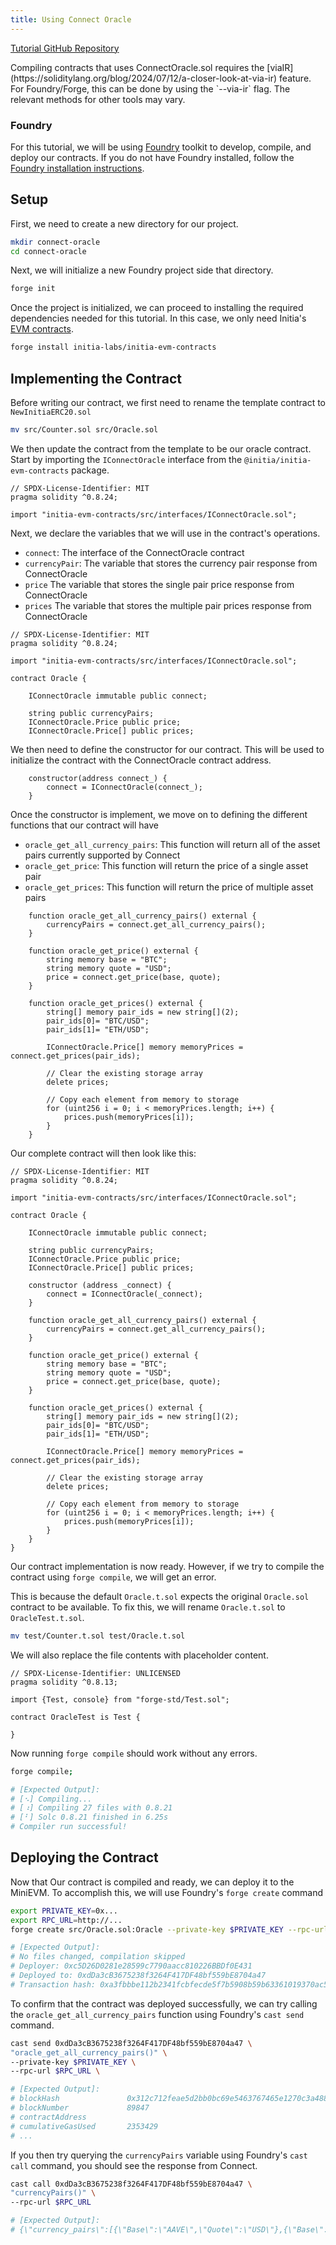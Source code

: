 ```yaml
---
title: Using Connect Oracle
---
```


[Tutorial GitHub Repository](https://github.com/initia-labs/examples/tree/main/evm/connect-oracle)

<Warning>
Compiling contracts that uses ConnectOracle.sol requires the [viaIR](https://soliditylang.org/blog/2024/07/12/a-closer-look-at-via-ir) feature. For Foundry/Forge, this can be done by using the `--via-ir` flag. The relevant methods for other tools may vary.
</Warning>

### Foundry

For this tutorial, we will be using [Foundry](https://github.com/foundry-rs/foundry) toolkit to develop, compile, and deploy our contracts. If you do not have Foundry installed, follow the [Foundry installation instructions](https://getfoundry.sh/).

## Setup

First, we need to create a new directory for our project.

```sh
mkdir connect-oracle
cd connect-oracle
```

Next, we will initialize a new Foundry project side that directory.

```sh
forge init
```

Once the project is initialized, we can proceed to installing the required dependencies needed for this tutorial. In this case, we only need Initia's [EVM contracts](https://github.com/initia-labs/initia-evm-contracts).

```sh
forge install initia-labs/initia-evm-contracts
```

## Implementing the Contract

Before writing our contract, we first need to rename the template contract to `NewInitiaERC20.sol`

```sh
mv src/Counter.sol src/Oracle.sol
```

We then update the contract from the template to be our oracle contract. Start by importing the `IConnectOracle` interface from the `@initia/initia-evm-contracts` package.

```solidity src/Oracle.sol
// SPDX-License-Identifier: MIT
pragma solidity ^0.8.24;

import "initia-evm-contracts/src/interfaces/IConnectOracle.sol";
```

Next, we declare the variables that we will use in the contract's operations.

- `connect`: The interface of the ConnectOracle contract
- `currencyPair`: The variable that stores the currency pair response from ConnectOracle
- `price` The variable that stores the single pair price response from ConnectOracle
- `prices` The variable that stores the multiple pair prices response from ConnectOracle

```solidity src/Oracle.sol
// SPDX-License-Identifier: MIT
pragma solidity ^0.8.24;

import "initia-evm-contracts/src/interfaces/IConnectOracle.sol";

contract Oracle {

    IConnectOracle immutable public connect;

    string public currencyPairs;
    IConnectOracle.Price public price;
    IConnectOracle.Price[] public prices;
```

We then need to define the constructor for our contract. This will be used to initialize the contract with the ConnectOracle contract address.

```solidity src/Oracle.sol
    constructor(address connect_) {
        connect = IConnectOracle(connect_);
    }
```

Once the constructor is implement, we move on to defining the different functions that our contract will have

- `oracle_get_all_currency_pairs`: This function will return all of the asset pairs currently supported by Connect
- `oracle_get_price`: This function will return the price of a single asset pair
- `oracle_get_prices`: This function will return the price of multiple asset pairs

```solidity src/Oracle.sol
    function oracle_get_all_currency_pairs() external {
        currencyPairs = connect.get_all_currency_pairs();
    }

    function oracle_get_price() external {
        string memory base = "BTC";
        string memory quote = "USD";
        price = connect.get_price(base, quote);
    }

    function oracle_get_prices() external {
        string[] memory pair_ids = new string[](2);
        pair_ids[0]= "BTC/USD";
        pair_ids[1]= "ETH/USD";
        
        IConnectOracle.Price[] memory memoryPrices = connect.get_prices(pair_ids);

        // Clear the existing storage array
        delete prices;

        // Copy each element from memory to storage
        for (uint256 i = 0; i < memoryPrices.length; i++) {
            prices.push(memoryPrices[i]);
        }
    }
```

Our complete contract will then look like this:

```solidity src/Oracle.sol
// SPDX-License-Identifier: MIT
pragma solidity ^0.8.24;

import "initia-evm-contracts/src/interfaces/IConnectOracle.sol";

contract Oracle {

    IConnectOracle immutable public connect;

    string public currencyPairs;
    IConnectOracle.Price public price;
    IConnectOracle.Price[] public prices;

    constructor (address _connect) {
        connect = IConnectOracle(_connect);
    }

    function oracle_get_all_currency_pairs() external {
        currencyPairs = connect.get_all_currency_pairs();
    }

    function oracle_get_price() external {
        string memory base = "BTC";
        string memory quote = "USD";
        price = connect.get_price(base, quote);
    }

    function oracle_get_prices() external {
        string[] memory pair_ids = new string[](2);
        pair_ids[0]= "BTC/USD";
        pair_ids[1]= "ETH/USD";
        
        IConnectOracle.Price[] memory memoryPrices = connect.get_prices(pair_ids);

        // Clear the existing storage array
        delete prices;

        // Copy each element from memory to storage
        for (uint256 i = 0; i < memoryPrices.length; i++) {
            prices.push(memoryPrices[i]);
        }
    }
}
```

Our contract implementation is now ready. However, if we try to compile the contract using `forge compile`, we will get an error.

This is because the default `Oracle.t.sol` expects the original `Oracle.sol` contract to be available. To fix this, we will rename `Oracle.t.sol` to `OracleTest.t.sol`.

```sh
mv test/Counter.t.sol test/Oracle.t.sol
```

We will also replace the file contents with placeholder content.

```solidity test/OracleTest.t.sol
// SPDX-License-Identifier: UNLICENSED
pragma solidity ^0.8.13;

import {Test, console} from "forge-std/Test.sol";

contract OracleTest is Test {

}
```

Now running `forge compile` should work without any errors.

```sh
forge compile;

# [Expected Output]:
# [⠢] Compiling...
# [⠰] Compiling 27 files with 0.8.21
# [⠃] Solc 0.8.21 finished in 6.25s
# Compiler run successful!
```

## Deploying the Contract

Now that Our contract is compiled and ready, we can deploy it to the MiniEVM. To accomplish this, we will use Foundry's `forge create` command

```sh
export PRIVATE_KEY=0x...
export RPC_URL=http://...
forge create src/Oracle.sol:Oracle --private-key $PRIVATE_KEY --rpc-url $RPC_URL --constructor-args 0xc47ef2D751f64bC3FADc7dE3027fE02C94122056 --legacy

# [Expected Output]:
# No files changed, compilation skipped
# Deployer: 0xc5D26D0281e28599c7790aacc810226BBDf0E431
# Deployed to: 0xdDa3cB3675238f3264F417DF48bf559bE8704a47
# Transaction hash: 0xa3fbbbe112b2341fcbfecde5f7b5908b59b63361019370ac531ab31a043df501
```

To confirm that the contract was deployed successfully, we can try calling the `oracle_get_all_currency_pairs` function using Foundry's `cast send` command.

```sh
cast send 0xdDa3cB3675238f3264F417DF48bf559bE8704a47 \
"oracle_get_all_currency_pairs()" \
--private-key $PRIVATE_KEY \
--rpc-url $RPC_URL \

# [Expected Output]:
# blockHash               0x312c712feae5d2bb0bc69e5463767465e1270c3a48863a9e08eea94986c9da1a
# blockNumber             89847
# contractAddress         
# cumulativeGasUsed       2353429
# ...
```

If you then try querying the `currencyPairs` variable using Foundry's `cast call` command, you should see the response from Connect.

```sh
cast call 0xdDa3cB3675238f3264F417DF48bf559bE8704a47 \
"currencyPairs()" \
--rpc-url $RPC_URL

# [Expected Output]:
# {\"currency_pairs\":[{\"Base\":\"AAVE\",\"Quote\":\"USD\"},{\"Base\":\"ADA\",\"Quote\":\"USD\"},{\"Base\":\"AEVO\",\"Quote\":\"USD\"},{\"Base\":\"AGIX\",\"Quote\":\"USD\"},{\"Base\":\"ALGO\",\"Quote\":\"USD\"},{\"Base\":\"APE\",\"Quote\":\"USD\"},{\"Base\":\"APT\",\"Quote\":\"USD\"},{\"Base\":\"ARB\",\"Quote\":\"USD\"},{\"Base\":\"ARKM\",\"Quote\":\"USD\"}...
